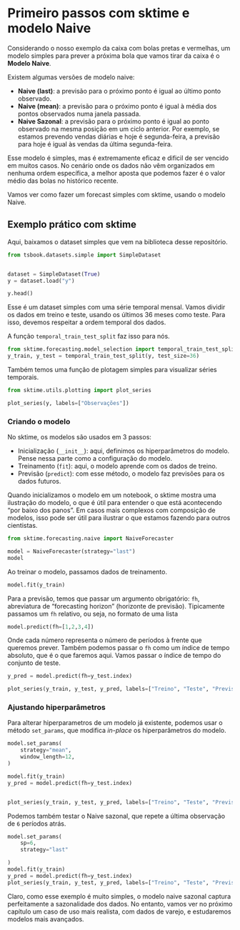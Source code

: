 # Primeiro passos com sktime e modelo Naive

Considerando o nosso exemplo da caixa com bolas pretas e vermelhas, um modelo simples para prever a próxima bola que vamos tirar da caixa é o **Modelo Naive**. 

Existem algumas versões de modelo naive:

* **Naive (last)**: a previsão para o próximo ponto é igual ao último ponto observado. 
* **Naive (mean)**: a previsão para o próximo ponto é igual à média dos pontos observados numa janela passada.
* **Naive Sazonal**: a previsão para o próximo ponto é igual ao ponto observado na mesma posição em um ciclo anterior. Por exemplo, se estamos prevendo vendas diárias e hoje é segunda-feira, a previsão para hoje é igual às vendas da última segunda-feira.
  

Esse modelo é simples, mas é extremamente eficaz e dificil de ser vencido em muitos casos.
No cenário onde os dados não vêm organizados em nenhuma ordem específica, a melhor aposta que podemos fazer é o valor médio das bolas no histórico recente.

Vamos ver como fazer um forecast simples com sktime, usando o modelo Naive.

## Exemplo prático com sktime

Aqui, baixamos o dataset simples que vem na biblioteca desse repositório.

```python
from tsbook.datasets.simple import SimpleDataset


dataset = SimpleDataset(True)
y = dataset.load("y")

y.head()
```

Esse é um dataset simples com uma série temporal mensal. Vamos dividir os dados em treino e teste, usando os últimos 36 meses como teste. Para isso, devemos respeitar a ordem temporal dos dados.

A função `temporal_train_test_split` faz isso para nós.

```python
from sktime.forecasting.model_selection import temporal_train_test_split
y_train, y_test = temporal_train_test_split(y, test_size=36)
```

Também temos uma função de plotagem simples para visualizar séries temporais.

```python
from sktime.utils.plotting import plot_series

plot_series(y, labels=["Observações"])

```

### Criando o modelo

No sktime, os modelos são usados em 3 passos:

* Inicialização (`__init__`): aqui, definimos os hiperparâmetros do modelo. Pense nessa parte como a configuração do modelo.
* Treinamento (`fit`): aqui, o modelo aprende com os dados de treino.
* Previsão (`predict`): com esse método, o modelo faz previsões para os dados futuros.

Quando inicializamos o modelo em um notebook, o sktime mostra uma ilustração do modelo, o que é útil para entender o que está acontecendo "por baixo dos panos".
Em casos mais complexos com composição de modelos, isso pode ser útil para ilustrar o que estamos fazendo para outros cientistas.

```python
from sktime.forecasting.naive import NaiveForecaster

model = NaiveForecaster(strategy="last")
model
```

Ao treinar o modelo, passamos dados de treinamento.
```python
model.fit(y_train)
```

Para a previsão, temos que passar um argumento obrigatório: `fh`, abreviatura de "forecasting horizon" (horizonte de previsão). Tipicamente passamos um `fh` relativo, ou seja, no formato de uma lista 
```python
model.predict(fh=[1,2,3,4])
```

Onde cada número representa o número de períodos à frente que queremos prever. Também podemos passar o `fh` como um índice de tempo absoluto, que é o que faremos aqui. Vamos passar o índice de tempo do conjunto de teste.

```python
y_pred = model.predict(fh=y_test.index)

plot_series(y_train, y_test, y_pred, labels=["Treino", "Teste", "Previsão"])
```

### Ajustando hiperparâmetros

Para alterar hiperparametros de um modelo já existente, podemos usar o método `set_params`, que modifica *in-place* os hiperparâmetros do modelo.

```python
model.set_params(
    strategy="mean",
    window_length=12,
)

model.fit(y_train)
y_pred = model.predict(fh=y_test.index)


plot_series(y_train, y_test, y_pred, labels=["Treino", "Teste", "Previsão"])
```

Podemos também testar o Naive sazonal, que repete a última observação de `6` períodos atrás.

```python
model.set_params(
    sp=6,
    strategy="last"

)
model.fit(y_train)
y_pred = model.predict(fh=y_test.index)
plot_series(y_train, y_test, y_pred, labels=["Treino", "Teste", "Previsão"])
```

Claro, como esse exemplo é muito simples, o modelo naive sazonal captura perfeitamente a sazonalidade dos dados. No entanto, vamos ver no próximo capítulo um caso de uso mais realista, com dados de varejo, e estudaremos modelos mais avançados.